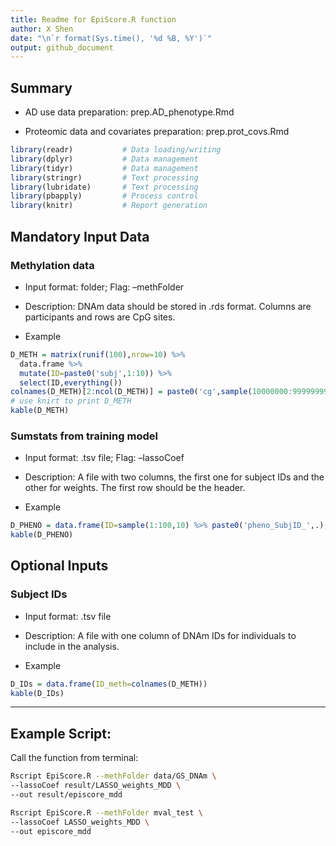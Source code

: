 ---
title: Readme for EpiScore.R function
author: X Shen  
date: "\n`r format(Sys.time(), '%d %B, %Y')`"
output: github_document
---

## Summary

-   AD use data preparation: prep.AD_phenotype.Rmd

-   Proteomic data and covariates preparation: prep.prot_covs.Rmd

```{r libraries, messages=FALSE, echo=F}
library(readr)           # Data loading/writing
library(dplyr)           # Data management
library(tidyr)           # Data management
library(stringr)         # Text processing
library(lubridate)       # Text processing
library(pbapply)         # Process control
library(knitr)           # Report generation
```

## Mandatory Input Data

### Methylation data

-   Input format: folder; Flag: --methFolder

-   Description: DNAm data should be stored in .rds format. Columns are participants and rows are CpG sites.

-   Example

```{r,echo=FALSE}
D_METH = matrix(runif(100),nrow=10) %>% 
  data.frame %>% 
  mutate(ID=paste0('subj',1:10)) %>% 
  select(ID,everything())
colnames(D_METH)[2:ncol(D_METH)] = paste0('cg',sample(10000000:99999999,size=10))
# use knirt to print D_METH
kable(D_METH)
```

### Sumstats from training model

-   Input format: .tsv file; Flag: --lassoCoef

-   Description: A file with two columns, the first one for subject IDs and the other for weights. The first row should be the header.

-   Example

```{r,echo=FALSE}
D_PHENO = data.frame(ID=sample(1:100,10) %>% paste0('pheno_SubjID_',.),pheno=runif(10))
kable(D_PHENO)
```


## Optional Inputs

### Subject IDs

-   Input format: .tsv file

-   Description: A file with one column of DNAm IDs for individuals to include in the analysis.

-   Example

```{r,echo=FALSE}
D_IDs = data.frame(ID_meth=colnames(D_METH))
kable(D_IDs)
```


------------------------------------------------------------------------

## Example Script:

Call the function from terminal:

```{bash,eval=F}
Rscript EpiScore.R --methFolder data/GS_DNAm \
--lassoCoef result/LASSO_weights_MDD \
--out result/episcore_mdd
```

```{bash,eval=F}
Rscript EpiScore.R --methFolder mval_test \
--lassoCoef LASSO_weights_MDD \
--out episcore_mdd
```
